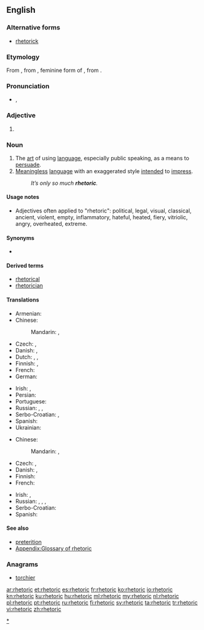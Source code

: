 ==English==

{{wikipedia}}
{{rft}}

===Alternative forms===
* [[rhetorick]] {{qualifier|obsolete}}

===Etymology===
From {{etyl|la}} {{term|rhetorica|rhētorica|lang=la}}, from {{etyl|grc}} {{term|sc=polytonic|ῥητορική|tr=rhētorikē|lang=grc}}, feminine form of {{term|sc=polytonic|ῥητορικός|tr=rhētorikos||concerning public speech|lang=grc}}, from {{term|sc=polytonic|ῥήτωρ|tr=rhētōr||public speaker|lang=grc}}.

===Pronunciation===
* {{IPA|/ˈɹɛtəɹɪk/}}, {{X-SAMPA|/"rEt@rIk/}}

===Adjective===
{{en-adj|?}}

# {{synonym of|rhetorical}}

===Noun===
{{en-noun|s|-}}

# The [[art]] of using [[language]], especially public speaking, as a means to [[persuade]].
# [[meaningless|Meaningless]] [[language]] with an exaggerated style [[intend]]ed to [[impress]].
#: ''It’s only so much '''rhetoric'''.''

====Usage notes====
* Adjectives often applied to "rhetoric": <!-- by kind or area of application -->political, legal, visual, classical, ancient, <!-- by quality -->violent, empty, inflammatory, hateful, heated, fiery, vitriolic, angry, overheated, extreme.

====Synonyms====
* {{l|en|wordcraft}}

====Derived terms====
* [[rhetorical]]
* [[rhetorician]]

====Translations====
{{trans-top|art of using language for persuasion}}
* Armenian: {{t-|hy|հռետորաբանություն|tr=hṙetorabanutʿyun|sc=Armn}}
* Chinese:
*: Mandarin: {{t|zh|修辭|sc=Hani}}, {{t|zh|修辞|tr=xiūcí|sc=Hani}}
* Czech: {{t-|cs|řečnictví|n}}, {{t-|cs|rétorika|f}}
* Danish: {{t-|da|retorik}}, {{t-|da|velformuleret}}
* Dutch: {{t-|nl|redekunde|f}}, {{t-|nl|retorica|f}}, {{t+|nl|retoriek|f}}
* Finnish: {{t-|fi|puhetaito}}, {{t+|fi|retoriikka}}
* French: {{t+|fr|rhétorique|f}}
* German: {{t+|de|Rhetorik|f}}
{{trans-mid}}
* Irish: {{t-|ga|reitric|f}}, {{t-|ga|roscaireacht|f}}
* Persian: {{t+|fa|بلاغت|sc=fa-Arab}}
* Portuguese: {{t+|pt|retórica|f}}
* Russian: {{t+|ru|красноречие|n|tr=krasnoréčije|sc=Cyrl}}, {{t+|ru|краснобайство|n|tr=krasnobájstvo|sc=Cyrl}}, {{t+|ru|риторика|f|tr=ritórika|sc=Cyrl}}
* Serbo-Croatian: {{t|sh|retorika|f|alt=retòrika}}, {{t|sh|govorništvo|n|alt=gòvōrnīštvo}}
* Spanish: {{t+|es|retórica|f}}
* Ukrainian: {{t-|uk|реторика|f|tr=retóryka|xs=Ukrainian}}
{{trans-bottom}}

{{trans-top|meaningless language}}
* Chinese:
*: Mandarin: {{t|zh|強詞奪理|sc=Hani}}, {{t|zh|强词夺理|tr=qiángcíduólǐ|sc=Hani}}
* Czech: {{t-|cs|rétorika|f}}, {{t-|cs|floskule|f}}
* Danish: {{t-|da|retorik}}, {{t-|da|kancellistil}}
* Finnish: {{t+|fi|retoriikka}}
* French: {{t+|fr|rhétorique|f}}
{{trans-mid}}
* Irish: {{t-|ga|reitric|f}}, {{t-|ga|roscaireacht|f}}
* Russian: {{t+|ru|пустословие|n|tr=pustoslóvije|sc=Cyrl}}, {{t+|ru|фразёрство|n|tr=frazjórstvo|sc=Cyrl}}, {{t+|ru|словоблудие|n|tr=slovoblúdije|sc=Cyrl}}, {{t+|ru|пустозвонство|n|tr=pustozvónstvo|sc=Cyrl}}
* Serbo-Croatian: {{t|sh|retorika|f|alt=retòrika}}
* Spanish: {{t+|es|retórica|f}}
{{trans-bottom}}

====See also====
* [[preterition]] <!-- you don't speak of something but you evoke it under a negative way -->
* [[Appendix:Glossary of rhetoric]]

===Anagrams===
* [[torchier#English|torchier]]

[[Category:en:Rhetoric|*]]

[[ar:rhetoric]]
[[et:rhetoric]]
[[es:rhetoric]]
[[fr:rhetoric]]
[[ko:rhetoric]]
[[io:rhetoric]]
[[kn:rhetoric]]
[[ku:rhetoric]]
[[hu:rhetoric]]
[[ml:rhetoric]]
[[my:rhetoric]]
[[nl:rhetoric]]
[[pl:rhetoric]]
[[pt:rhetoric]]
[[ru:rhetoric]]
[[fi:rhetoric]]
[[sv:rhetoric]]
[[ta:rhetoric]]
[[tr:rhetoric]]
[[vi:rhetoric]]
[[zh:rhetoric]]